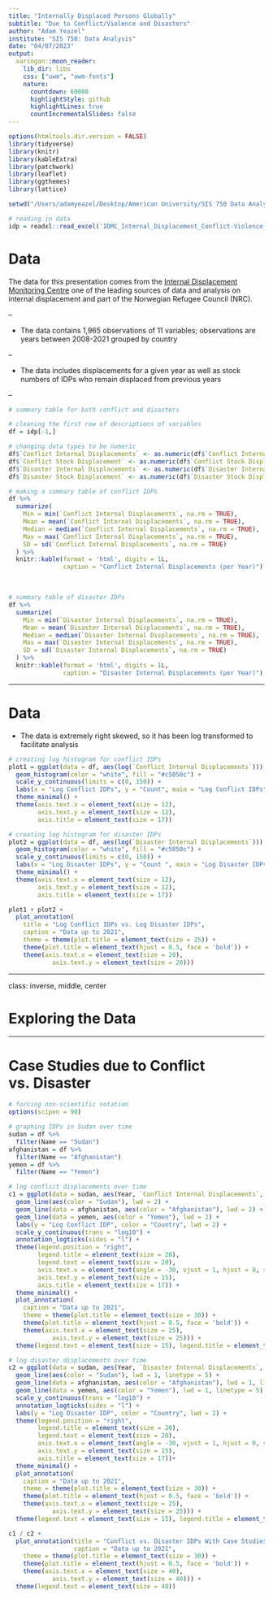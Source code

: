 ```yaml
---
title: "Internally Displaced Persons Globally"
subtitle: "Due to Conflict/Violence and Disasters"
author: "Adam Yeazel"
institute: "SIS 750: Data Analysis"
date: "04/07/2023"
output:
  xaringan::moon_reader:
    lib_dir: libs
    css: ["uwm", "uwm-fonts"]
    nature:
      countdown: 60000
      highlightStyle: github
      highlightLines: true
      countIncrementalSlides: false
---
```


```r
options(htmltools.dir.version = FALSE)
library(tidyverse)
library(knitr)
library(kableExtra)
library(patchwork)
library(leaflet)
library(ggthemes)
library(lattice)

setwd("/Users/adamyeazel/Desktop/American University/SIS 750 Data Analysis/Problem Sets/Presentation 2")

# reading in data
idp = readxl::read_excel('IDMC_Internal_Displacement_Conflict-Violence_Disasters_2008_2021.xlsx')
```

# Data

The data for this presentation comes from the [Internal Displacement Monitoring Centre](https://www.internal-displacement.org/database/displacement-data) one of the leading sources of data and analysis on internal displacement and part of the Norwegian Refugee Council (NRC). 

--

- The data contains 1,965 observations of 11 variables; observations are years between 2008-2021 grouped by country

--

- The data includes displacements for a given year as well as stock numbers of IDPs who remain displaced from previous years

--

```r
# summary table for both conflict and disasters

# cleaning the first row of descriptions of variables 
df = idp[-1,]

# changing data types to be numeric
df$`Conflict Internal Displacements` <- as.numeric(df$`Conflict Internal Displacements`)
df$`Conflict Stock Displacement` <- as.numeric(df$`Conflict Stock Displacement`)
df$`Disaster Internal Displacements` <- as.numeric(df$`Disaster Internal Displacements`)
df$`Disaster Stock Displacement` <- as.numeric(df$`Disaster Stock Displacement`)

# making a summary table of conflict IDPs 
df %>%
  summarize(
    Min = min(`Conflict Internal Displacements`, na.rm = TRUE),
    Mean = mean(`Conflict Internal Displacements`, na.rm = TRUE),
    Median = median(`Conflict Internal Displacements`, na.rm = TRUE),
    Max = max(`Conflict Internal Displacements`, na.rm = TRUE),
    SD = sd(`Conflict Internal Displacements`, na.rm = TRUE)
  ) %>% 
  knitr::kable(format = 'html', digits = 1L,
               caption = "Conflict Internal Displacements (per Year)")
```
<br/>
```r
# summary table of disaster IDPs
df %>%
  summarize(
    Min = min(`Disaster Internal Displacements`, na.rm = TRUE),
    Mean = mean(`Disaster Internal Displacements`, na.rm = TRUE),
    Median = median(`Disaster Internal Displacements`, na.rm = TRUE),
    Max = max(`Disaster Internal Displacements`, na.rm = TRUE),
    SD = sd(`Disaster Internal Displacements`, na.rm = TRUE)
  ) %>% 
  knitr::kable(format = 'html', digits = 1L,
               caption = "Disaster Internal Displacements (per Year)")
```

---

# Data

- The data is extremely right skewed, so it has been log transformed to facilitate analysis

```r
# creating log histogram for conflict IDPs
plot1 = ggplot(data = df, aes(log(`Conflict Internal Displacements`))) + 
  geom_histogram(color = "white", fill = "#c5050c") + 
  scale_y_continuous(limits = c(0, 150)) + 
  labs(x = "Log Conflict IDPs", y = "Count", main = "Log Conflict IDPs") + 
  theme_minimal() + 
  theme(axis.text.x = element_text(size = 12),
        axis.text.y = element_text(size = 12),
        axis.title = element_text(size = 17))

# creating log histogram for disaster IDPs
plot2 = ggplot(data = df, aes(log(`Disaster Internal Displacements`))) + 
  geom_histogram(color = "white", fill = "#c5050c") + 
  scale_y_continuous(limits = c(0, 150)) + 
  labs(x = "Log Disaster IDPs", y = "Count ", main = "Log Disaster IDPs") + 
  theme_minimal() + 
  theme(axis.text.x = element_text(size = 12),
        axis.text.y = element_text(size = 12),
        axis.title = element_text(size = 17))

plot1 + plot2 + 
  plot_annotation(
    title = "Log Conflict IDPs vs. Log Disaster IDPs",
    caption = "Data up to 2021",
    theme = theme(plot.title = element_text(size = 25)) + 
    theme(plot.title = element_text(hjust = 0.5, face = 'bold')) +
    theme(axis.text.x = element_text(size = 20),
            axis.text.y = element_text(size = 20)))
```

---

class: inverse, middle, center

# Exploring the Data

---

# Case Studies due to Conflict vs. Disaster

```r
# forcing non-scientific notation
options(scipen = 90)

# graphing IDPs in Sudan over time 
sudan = df %>% 
  filter(Name == "Sudan")
afghanistan = df %>% 
  filter(Name == "Afghanistan")
yemen = df %>% 
  filter(Name == "Yemen")

# log conflict displacements over time
c1 = ggplot(data = sudan, aes(Year, `Conflict Internal Displacements`, group = 1)) +
  geom_line(aes(color = "Sudan"), lwd = 2) + 
  geom_line(data = afghanistan, aes(color = "Afghanistan"), lwd = 2) +
  geom_line(data = yemen, aes(color = "Yemen"), lwd = 2) + 
  labs(y = "Log Conflict IDP", color = "Country", lwd = 2) + 
  scale_y_continuous(trans = "log10") + 
  annotation_logticks(sides = "l") + 
  theme(legend.position = "right",
        legend.title = element_text(size = 20),
        legend.text = element_text(size = 20),
        axis.text.x = element_text(angle = -30, vjust = 1, hjust = 0, size = 15),
        axis.text.y = element_text(size = 15),
        axis.title = element_text(size = 17)) + 
  theme_minimal() + 
  plot_annotation(
    caption = "Data up to 2021",
    theme = theme(plot.title = element_text(size = 30)) + 
    theme(plot.title = element_text(hjust = 0.5, face = 'bold')) +
    theme(axis.text.x = element_text(size = 25),
            axis.text.y = element_text(size = 25))) + 
  theme(legend.text = element_text(size = 15), legend.title = element_text(size = 15))

# log disaster displacements over time 
c2 = ggplot(data = sudan, aes(Year, `Disaster Internal Displacements`, group = 1)) +
  geom_line(aes(color = "Sudan"), lwd = 1, linetype = 5) + 
  geom_line(data = afghanistan, aes(color = "Afghanistan"), lwd = 1, linetype = 5) +
  geom_line(data = yemen, aes(color = "Yemen"), lwd = 1, linetype = 5) + 
  scale_y_continuous(trans = "log10") + 
  annotation_logticks(sides = "l") + 
  labs(y = "Log Disaster IDP", color = "Country", lwd = 2) + 
  theme(legend.position = "right",
        legend.title = element_text(size = 20),
        legend.text = element_text(size = 20),
        axis.text.x = element_text(angle = -30, vjust = 1, hjust = 0, size = 15),
        axis.text.y = element_text(size = 15),
        axis.title = element_text(size = 17))+ 
  theme_minimal() +
  plot_annotation(
    caption = "Data up to 2021",
    theme = theme(plot.title = element_text(size = 30)) + 
    theme(plot.title = element_text(hjust = 0.5, face = 'bold')) +
    theme(axis.text.x = element_text(size = 25),
            axis.text.y = element_text(size = 25))) + 
  theme(legend.text = element_text(size = 15), legend.title = element_text(size = 15))

c1 / c2 + 
  plot_annotation(title = "Conflict vs. Disaster IDPs With Case Studies",
                  caption = "Data up to 2021",
    theme = theme(plot.title = element_text(size = 30)) + 
    theme(plot.title = element_text(hjust = 0.5, face = 'bold')) +
    theme(axis.text.x = element_text(size = 40),
            axis.text.y = element_text(size = 40))) + 
  theme(legend.text = element_text(size = 40))
```
